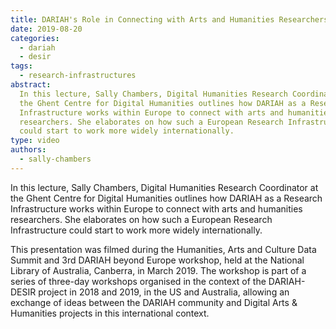 ```yaml
---
title: DARIAH's Role in Connecting with Arts and Humanities Researchers
date: 2019-08-20
categories:
  - dariah
  - desir
tags:
  - research-infrastructures
abstract:
  In this lecture, Sally Chambers, Digital Humanities Research Coordinator at
  the Ghent Centre for Digital Humanities outlines how DARIAH as a Research
  Infrastructure works within Europe to connect with arts and humanities
  researchers. She elaborates on how such a European Research Infrastructure
  could start to work more widely internationally.
type: video
authors:
  - sally-chambers
---
```


In this lecture, Sally Chambers, Digital Humanities Research Coordinator at the
Ghent Centre for Digital Humanities outlines how DARIAH as a Research
Infrastructure works within Europe to connect with arts and humanities
researchers. She elaborates on how such a European Research Infrastructure could
start to work more widely internationally.

This presentation was filmed during the Humanities, Arts and Culture Data Summit
and 3rd DARIAH beyond Europe workshop, held at the National Library of
Australia, Canberra, in March 2019. The workshop is part of a series of
three-day workshops organised in the context of the DARIAH-DESIR project in 2018
and 2019, in the US and Australia, allowing an exchange of ideas between the
DARIAH community and Digital Arts & Humanities projects in this international
context.

<VideoCard
  title="DARIAH's Role in Connecting with Arts and Humanities Researchers"
  id="aAPJ7FupHtg&t=1s"
  image="images/sally-chambers.png"
/>
